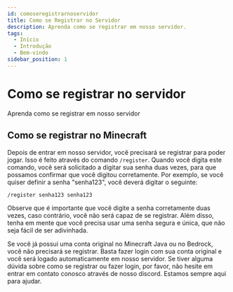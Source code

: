 ```yaml
---
id: comoseregistrarnoservidor
title: Como se Registrar no Servidor
description: Aprenda como se registrar em nosso servidor.
tags:
  - Início
  - Introdução
  - Bem-vindo
sidebar_position: 1
---
```


# Como se registrar no servidor

Aprenda como se registrar em nosso servidor

## Como se registrar no Minecraft

Depois de entrar em nosso servidor, você precisará se registrar para poder jogar. Isso é feito através do comando `/register`. Quando você digita este comando, você será solicitado a digitar sua senha duas vezes, para que possamos confirmar que você digitou corretamente. Por exemplo, se você quiser definir a senha "senha123", você deverá digitar o seguinte:

```cmd Comando para ser usado no chat
/register senha123 senha123
```

Observe que é importante que você digite a senha corretamente duas vezes, caso contrário, você não será capaz de se registrar. Além disso, tenha em mente que você precisa usar uma senha segura e única, que não seja fácil de ser adivinhada.

Se você já possui uma conta original no Minecraft Java ou no Bedrock, você não precisará se registrar. Basta fazer login com sua conta original e você será logado automaticamente em nosso servidor. Se tiver alguma dúvida sobre como se registrar ou fazer login, por favor, não hesite em entrar em contato conosco através de nosso discord. Estamos sempre aqui para ajudar.
